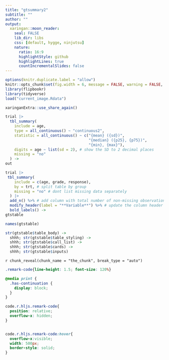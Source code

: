 ```yaml
---
title: "gtsummary2"
subtitle: ""
author: ""
output:
  xaringan::moon_reader:
    seal: FALSE
    lib_dir: libs
    css: [default, hygge, ninjutsu]
    nature:
      ratio: 16:9
      highlightStyle: github
      highlightLines: true
      countIncrementalSlides: false
---
```




```r
options(knitr.duplicate.label = "allow")
knitr::opts_chunk$set(fig.width = 6, message = FALSE, warning = FALSE, comment = "", cache = F)
library(flipbookr)
library(tidyverse)
load("current_image.Rdata")
```


```r
xaringanExtra::use_share_again()
```


```r
trial |>
  tbl_summary(
    include = age,
    type = all_continuous() ~ "continuous2",
    statistic = all_continuous() ~ c("{mean} ({sd})",
                                     "{median} ({p25}, {p75})",
                                     "{min}, {max}"),
    digits = age ~ list(sd = 2), # show the SD to 2 decimal places
    missing = "no"
  ) ->
out

trial |>
 tbl_summary(
    include = c(age, grade, response),
    by = trt, # split table by group
    missing = "no" # dont list missing data separately
  ) |>
  add_n() %>% # add column with total number of non-missing observations
  modify_header(label = "**Variable**") %>% # update the column header
  bold_labels() ->
gtstable

names(gtstable)

str(gtstable$table_body) ->
  shhh; str(gtstable$table_styling) ->
  shhh; str(gtstable$call_list) ->
  shhh; str(gtstable$cards) ->
  shhh; str(gtstable$inputs)


```

`r chunk_reveal(chunk_name = "the_chunk", break_type = "auto")`



```css
.remark-code{line-height: 1.5; font-size: 120%}

@media print {
  .has-continuation {
    display: block;
  }
}

code.r.hljs.remark-code{
  position: relative;
  overflow-x: hidden;
}


code.r.hljs.remark-code:hover{
  overflow-x:visible;
  width: 500px;
  border-style: solid;
}
```

